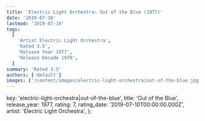 ```yaml
---
title: 'Electric Light Orchestra: Out of the Blue (1977)'
date: '2019-07-10'
lastmod: '2019-07-10'
tags:
  [
    'Artist Electric Light Orchestra',
    'Rated 3.5',
    'Release Year 1977',
    'Release Decade 1970',
  ]
summary: 'Rated 3.5'
authors: ['default']
images: ['/content/images/electric-light-orchestra|out-of-the-blue.jpg']
---
```


  key: 'electric-light-orchestra|out-of-the-blue',
  title: 'Out of the Blue',
  release_year: 1977,
  rating: 7,
  rating_date: '2019-07-10T00:00:00.000Z',
  artist: 'Electric Light Orchestra',
};

<MusicRating data={data} />
